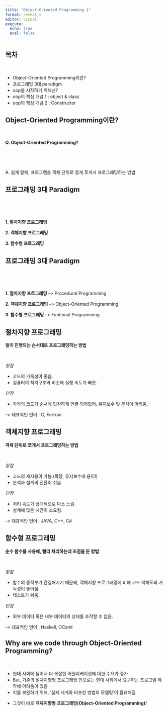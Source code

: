 ---
title: "Object-Oriented Programming 1"
format: revealjs
editor: visual
execute: 
  echo: true
  eval: false
---

## 목차

<br/>

::: incremental
-   Object-Oriented Programming이란?
-   프로그래밍 3대 paradigm
-   oop를 시작하기 위해선?
-   oop의 핵심 개념 1 : object & class
-   oop의 핵심 개념 2 : Constructor
:::

## Object-Oriented Programming이란?

<br/>

::: {.fragment .fade-in-then-semi-out}
**Q. Object-Oriented Programming?**
:::

<br/>

<br/>

::: {.fragment .fade-in}
A. 쉽게 말해, 프로그램을 객체 단위로 잘게 쪼개서 프로그래밍하는 방법.
:::

## 프로그래밍 3대 Paradigm

<br/> 

<br/>

::: incremental
**1. 절차지향 프로그래밍**

**2. 객체지향 프로그래밍**

**3. 함수형 프로그래밍**
:::

## 프로그래밍 3대 Paradigm

<br/> 

<br/>

**1. 절차지향 프로그래밍** --\> Procedural Programming

**2. 객체지향 프로그래밍** --\> Object-Oriented Programming

**3. 함수형 프로그래밍** --\> Funtional Programming

## 절차지향 프로그래밍

**일이 진행되는 순서대로 프로그래밍하는 방법**

<br/>

::: {.fragment .fade-in}
*장점*

- 코드의 가독성이 좋음.
- 컴퓨터의 처리구조와 비슷해 실행 속도가 빠름.
:::

::: {.fragment .fade-in}
*단점*

- 각각의 코드가 순서에 민감하게 연결 되어있어, 유지보수 및 분석이 어려움.
:::

::: {.fragment .fade-up}
--\> 대표적인 언어 : C, Fortran
:::

## 객체지향 프로그래밍

**객체 단위로 쪼개서 프로그래밍하는 방법**

<br/>

::: {.fragment .fade-in}
*장점*

- 코드의 재사용이 가능.(확장, 유지보수에 용이!)
- 분석과 설계의 전환이 쉬움.
:::

::: {.fragment .fade-in}
*단점*

- 처리 속도가 상대적으로 다소 느림.
- 설계에 많은 시간이 소요됨.
:::

::: {.fragment .fade-up}
--\> 대표적인 언어 : JAVA, C++, C#
:::

## 함수형 프로그래밍

**순수 함수를 사용해, 빨리 처리하는데 초점을 둔 방법**

<br/>

::: {.fragment .fade-in}
*장점* 

- 함수의 동작부가 간결해지기 때문에, 객체지향 프로그래밍에 비해 코드 이해도와 가독성이 좋아짐.
- 테스트가 쉬움.
:::

::: {.fragment .fade-in}
*단점*

- 외부 데이터 혹은 내부 데이터의 상태를 조작할 수 없음.
:::

::: {.fragment .fade-up}
--\> 대표적인 언어 : Haskell, OCaml
:::

## Why are we code through Object-Oriented Programming?

<br/>

::: {.fragment .fade-in}
-   현대 사회에 들어서 더 복잡한 어플리케이션에 대한 수요가 증가
-   But, 기존의 절차지향형 프로그래밍 만으로는 현대 사회에서 요구하는 프로그램 제작에 어려움이 있음
-   이를 보완하기 위해, '실제 세계와 비슷한 방법의 모델링'이 필요해짐
:::

::: {.fragment .fade-up}
-   그것이 바로 **객체지향형 프로그래밍(Object-Oriented Programming)!**
:::

